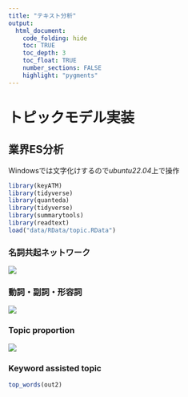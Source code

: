 ```yaml
---
title: "テキスト分析"
output:
  html_document:
    code_folding: hide
    toc: TRUE
    toc_depth: 3
    toc_float: TRUE
    number_sections: FALSE
    highlight: "pygments"
---
```


# トピックモデル実装

## 業界ES分析

Windowsでは文字化けするので*ubuntu22.04*上で操作

```r
library(keyATM)
library(tidyverse)
library(quanteda)
library(tidyverse)
library(summarytools)
library(readtext)
load("data/RData/topic.RData")
```

### 名詞共起ネットワーク

![](images/Rplot02.png)

### 動詞・副詞・形容詞

![](images/freq.png)

### Topic proportion

![](images/prop2.png)

### Keyword assisted topic

```r
top_words(out2)
```
